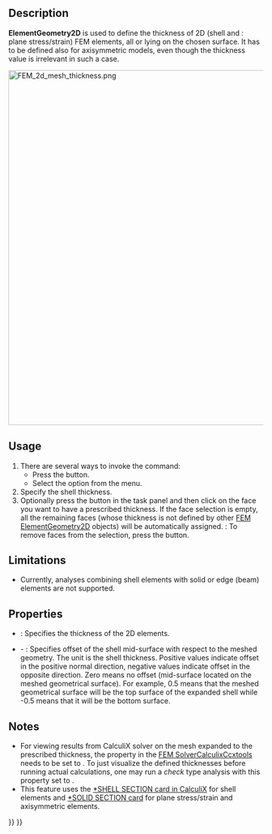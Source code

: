<languages/>
<translate>

<!--T:4-->
{{Docnav
|[[FEM_ElementRotation1D|Beam Rotation]]
|[[FEM_ElementFluid1D|Fluid Section for 1D Flow]]
|[[FEM_Workbench|FEM]]
|IconL=FEM_ElementRotation1D.svg
|IconR=FEM_ElementFluid1D.svg
|IconC=Workbench_FEM.svg
}}

<!--T:1-->
{{GuiCommandContainer|
{{GuiCommand
|Name=FEM ElementGeometry2D
|MenuLocation=Model → Element Geometry → Shell Plate Thickness
|Workbenches=[[FEM_Workbench|FEM]]
|Shortcut={{KEY|C}} {{KEY|S}}
|SeeAlso=[[FEM_tutorial|FEM tutorial]]
}}
{{GuiCommandFemInfo
|Solvers=All
}}
}}

==Description== <!--T:2-->

<!--T:12-->
'''ElementGeometry2D''' is used to define the thickness of 2D (shell and {{Version|1.0}}: plane stress/strain) FEM elements, all or lying on the chosen surface. It has to be defined also for axisymmetric models, even though the thickness value is irrelevant in such a case.

</translate>
[[Image:FEM_2d_mesh_thickness.png|700px]]
<translate>
<!--T:17-->
{{Caption|2D mesh (on the left) and its expansion to solid elements done internally by CalculiX based on the specified thickness (on the right)}}

==Usage== <!--T:3-->

<!--T:13-->
# There are several ways to invoke the command:
#* Press the {{Button|[[Image:FEM_ElementGeometry2D.svg|16px]] [[FEM_ElementGeometry2D|Shell Plate Thickness]]}} button.
#* Select the {{MenuCommand|Model → Element Geometry → [[Image:FEM_ElementGeometry2D.svg|16px]] Shell Plate Thickness}} option from the menu.
# Specify the shell thickness.
# Optionally press the {{Button|Add}} button in the task panel and then click on the face you want to have a prescribed thickness. If the face selection is empty, all the remaining faces (whose thickness is not defined by other [[FEM_ElementGeometry2D|FEM ElementGeometry2D]] objects) will be automatically assigned. {{Version|1.1}}: To remove faces from the selection, press the {{Button|Remove}} button.

==Limitations== <!--T:8-->

<!--T:14-->
* Currently, analyses combining shell elements with solid or edge (beam) elements are not supported.

==Properties== <!--T:9-->

<!--T:15-->
* {{PropertyData|Thickness}}: Specifies the thickness of the 2D elements.
* {{PropertyData|Offset}} - {{Version|1.1}}: Specifies offset of the shell mid-surface with respect to the meshed geometry. The unit is the shell thickness. Positive values indicate offset in the positive normal direction, negative values indicate offset in the opposite direction. Zero means no offset (mid-surface located on the meshed geometrical surface). For example, 0.5 means that the meshed geometrical surface will be the top surface of the expanded shell while -0.5 means that it will be the bottom surface.

==Notes== <!--T:11-->

<!--T:16-->
* For viewing results from CalculiX solver on the mesh expanded to the prescribed thickness, the property {{incode|Beam Shell Result Output 3D}} in the [[FEM_SolverCalculixCcxtools|FEM SolverCalculixCcxtools]] needs to be set to {{incode|True}}. To just visualize the defined thicknesses before running actual calculations, one may run a ''check'' type analysis with this property set to {{incode|True}}.
* This feature uses the [https://web.mit.edu/calculix_v2.7/CalculiX/ccx_2.7/doc/ccx/node238.html *SHELL SECTION card in CalculiX] for shell elements and [https://web.mit.edu/calculix_v2.7/CalculiX/ccx_2.7/doc/ccx/node239.html *SOLID SECTION card] for plane stress/strain and axisymmetric elements.


<!--T:5-->
{{Docnav
|[[FEM_ElementRotation1D|Beam Rotation]]
|[[FEM_ElementFluid1D|Fluid Section for 1D Flow]]
|[[FEM_Workbench|FEM]]
|IconL=FEM_ElementRotation1D.svg
|IconR=FEM_ElementFluid1D.svg
|IconC=Workbench_FEM.svg
}}

</translate>
{{FEM Tools navi{{#translation:}}}}
{{Userdocnavi{{#translation:}}}}